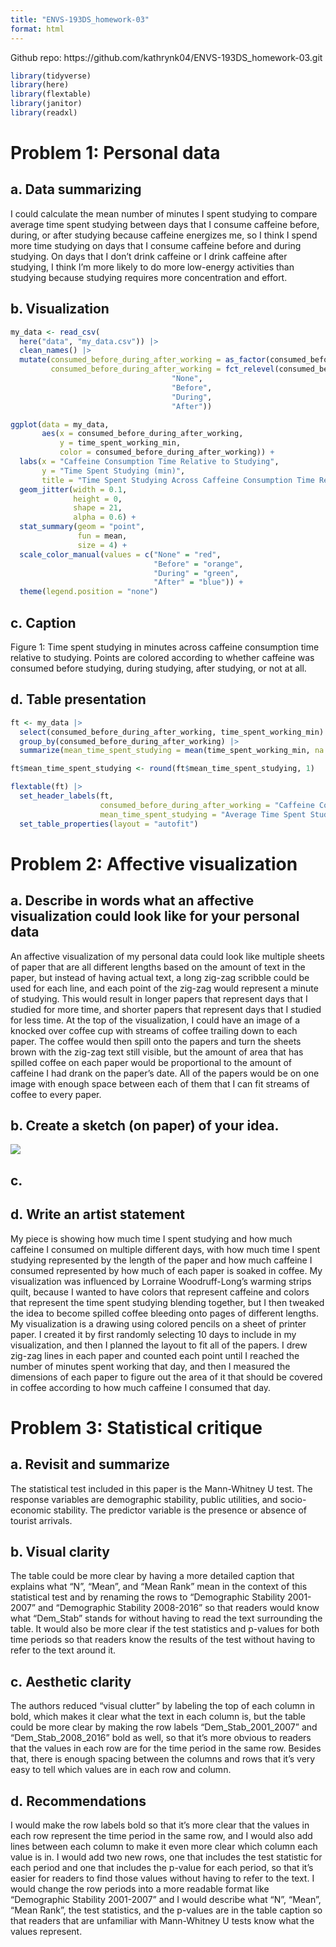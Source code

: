 ```yaml
---
title: "ENVS-193DS_homework-03"
format: html
---
```


Github repo: https://github.com/kathrynk04/ENVS-193DS_homework-03.git

```r
library(tidyverse)
library(here)
library(flextable)
library(janitor)
library(readxl)
```

# Problem 1: Personal data

## a. Data summarizing

I could calculate the mean number of minutes I spent studying to compare average time spent studying between days that I consume caffeine before, during, or after studying because caffeine energizes me, so I think I spend more time studying on days that I consume caffeine before and during studying. On days that I don't drink caffeine or I drink caffeine after studying, I think I'm more likely to do more low-energy activities than studying because studying requires more concentration and effort.

## b. Visualization

```r
my_data <- read_csv(
  here("data", "my_data.csv")) |> 
  clean_names() |> 
  mutate(consumed_before_during_after_working = as_factor(consumed_before_during_after_working),
         consumed_before_during_after_working = fct_relevel(consumed_before_during_after_working,
                                    "None",
                                    "Before",
                                    "During",
                                    "After")) 

ggplot(data = my_data,
       aes(x = consumed_before_during_after_working,
           y = time_spent_working_min,
           color = consumed_before_during_after_working)) +
  labs(x = "Caffeine Consumption Time Relative to Studying",
       y = "Time Spent Studying (min)",
       title = "Time Spent Studying Across Caffeine Consumption Time Relative to Studying") +
  geom_jitter(width = 0.1,
              height = 0,
              shape = 21,
              alpha = 0.6) +
  stat_summary(geom = "point",
               fun = mean,
               size = 4) +
  scale_color_manual(values = c("None" = "red",
                                "Before" = "orange",
                                "During" = "green",
                                "After" = "blue")) +
  theme(legend.position = "none")


```

## c. Caption

Figure 1: Time spent studying in minutes across caffeine consumption time relative to studying. Points are colored according to whether caffeine was consumed before studying, during studying, after studying, or not at all.

## d. Table presentation

```r
ft <- my_data |> 
  select(consumed_before_during_after_working, time_spent_working_min) |> 
  group_by(consumed_before_during_after_working) |> 
  summarize(mean_time_spent_studying = mean(time_spent_working_min, na.rm = FALSE)) 

ft$mean_time_spent_studying <- round(ft$mean_time_spent_studying, 1)

flextable(ft) |> 
  set_header_labels(ft,
                    consumed_before_during_after_working = "Caffeine Consumption Time Relative to Studying",
                    mean_time_spent_studying = "Average Time Spent Studying (min)") |> 
  set_table_properties(layout = "autofit")
```

# Problem 2: Affective visualization

## a. Describe in words what an affective visualization could look like for your personal data

An affective visualization of my personal data could look like multiple sheets of paper that are all different lengths based on the amount of text in the paper, but instead of having actual text, a long zig-zag scribble could be used for each line, and each point of the zig-zag would represent a minute of studying. This would result in longer papers that represent days that I studied for more time, and shorter papers that represent days that I studied for less time. At the top of the visualization, I could have an image of a knocked over coffee cup with streams of coffee trailing down to each paper. The coffee would then spill onto the papers and turn the sheets brown with the zig-zag text still visible, but the amount of area that has spilled coffee on each paper would be proportional to the amount of caffeine I had drank on the paper's date. All of the papers would be on one image with enough space between each of them that I can fit streams of coffee to every paper.

## b. Create a sketch (on paper) of your idea.

![](images/sketch.png)

## c. 

## d. Write an artist statement

My piece is showing how much time I spent studying and how much caffeine I consumed on multiple different days, with how much time I spent studying represented by the length of the paper and how much caffeine I consumed represented by how much of each paper is soaked in coffee. My visualization was influenced by Lorraine Woodruff-Long's warming strips quilt, because I wanted to have colors that represent caffeine and colors that represent the time spent studying blending together, but I then tweaked the idea to become spilled coffee bleeding onto pages of different lengths. My visualization is a drawing using colored pencils on a sheet of printer paper. I created it by first randomly selecting 10 days to include in my visualization, and then I planned the layout to fit all of the papers. I drew zig-zag lines in each paper and counted each point until I reached the number of minutes spent working that day, and then I measured the dimensions of each paper to figure out the area of it that should be covered in coffee according to how much caffeine I consumed that day.

# Problem 3: Statistical critique

## a. Revisit and summarize

The statistical test included in this paper is the Mann-Whitney U test. The response variables are demographic stability, public utilities, and socio-economic stability. The predictor variable is the presence or absence of tourist arrivals.

## b. Visual clarity

The table could be more clear by having a more detailed caption that explains what "N", "Mean", and "Mean Rank" mean in the context of this statistical test and by renaming the rows to "Demographic Stability 2001-2007" and "Demographic Stability 2008-2016" so that readers would know what "Dem_Stab" stands for without having to read the text surrounding the table. It would also be more clear if the test statistics and p-values for both time periods so that readers know the results of the test without having to refer to the text around it.

## c. Aesthetic clarity

The authors reduced "visual clutter" by labeling the top of each column in bold, which makes it clear what the text in each column is, but the table could be more clear by making the row labels "Dem_Stab_2001_2007" and "Dem_Stab_2008_2016" bold as well, so that it's more obvious to readers that the values in each row are for the time period in the same row. Besides that, there is enough spacing between the columns and rows that it's very easy to tell which values are in each row and column.

## d. Recommendations

I would make the row labels bold so that it's more clear that the values in each row represent the time period in the same row, and I would also add lines between each column to make it even more clear which column each value is in. I would add two new rows, one that includes the test statistic for each period and one that includes the p-value for each period, so that it's easier for readers to find those values without having to refer to the text. I would change the row periods into a more readable format like "Demographic Stability 2001-2007" and I would describe what "N", "Mean", "Mean Rank", the test statistics, and the p-values are in the table caption so that readers that are unfamiliar with Mann-Whitney U tests know what the values represent.

